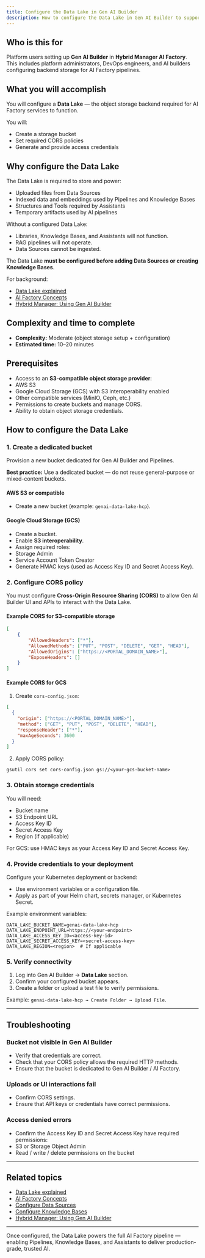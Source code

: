 ```yaml
---
title: Configure the Data Lake in Gen AI Builder
description: How to configure the Data Lake in Gen AI Builder to support content storage and AI pipelines.
---
```


## Who is this for

Platform users setting up **Gen AI Builder** in **Hybrid Manager AI Factory**.
This includes platform administrators, DevOps engineers, and AI builders configuring backend storage for AI Factory pipelines.

## What you will accomplish

You will configure a **Data Lake** — the object storage backend required for AI Factory services to function.

You will:

- Create a storage bucket
- Set required CORS policies
- Generate and provide access credentials

## Why configure the Data Lake

The Data Lake is required to store and power:

- Uploaded files from Data Sources
- Indexed data and embeddings used by Pipelines and Knowledge Bases
- Structures and Tools required by Assistants
- Temporary artifacts used by AI pipelines

Without a configured Data Lake:

- Libraries, Knowledge Bases, and Assistants will not function.
- RAG pipelines will not operate.
- Data Sources cannot be ingested.

The Data Lake **must be configured before adding Data Sources or creating Knowledge Bases**.

For background:

- [Data Lake explained](edb-postgres-ai/ai-factory/learn/explained/data-lake-explained)
- [AI Factory Concepts](edb-postgres-ai/ai-factory/learn/explained/ai-factory-concepts)
- [Hybrid Manager: Using Gen AI Builder](edb-postgres-ai/hybrid-manager/ai-factory/gen-ai/builder)

## Complexity and time to complete

- **Complexity:** Moderate (object storage setup + configuration)
- **Estimated time:** 10–20 minutes

## Prerequisites

- Access to an **S3-compatible object storage provider**:
- AWS S3
- Google Cloud Storage (GCS) with S3 interoperability enabled
- Other compatible services (MinIO, Ceph, etc.)
- Permissions to create buckets and manage CORS.
- Ability to obtain object storage credentials.

## How to configure the Data Lake

### 1. Create a dedicated bucket

Provision a new bucket dedicated for Gen AI Builder and Pipelines.

**Best practice:** Use a dedicated bucket — do not reuse general-purpose or mixed-content buckets.

#### AWS S3 or compatible

- Create a new bucket (example: `genai-data-lake-hcp`).

#### Google Cloud Storage (GCS)

- Create a bucket.
- Enable **S3 interoperability**.
- Assign required roles:
- Storage Admin
- Service Account Token Creator
- Generate HMAC keys (used as Access Key ID and Secret Access Key).

### 2. Configure CORS policy

You must configure **Cross-Origin Resource Sharing (CORS)** to allow Gen AI Builder UI and APIs to interact with the Data Lake.

#### Example CORS for S3-compatible storage

```json
[
    {
        "AllowedHeaders": ["*"],
        "AllowedMethods": ["PUT", "POST", "DELETE", "GET", "HEAD"],
        "AllowedOrigins": ["https://<PORTAL_DOMAIN_NAME>"],
        "ExposeHeaders": []
    }
]
```

#### Example CORS for GCS

1. Create `cors-config.json`:

```json
[
  {
    "origin": ["https://<PORTAL_DOMAIN_NAME>"],
    "method": ["GET", "PUT", "POST", "DELETE", "HEAD"],
    "responseHeader": ["*"],
    "maxAgeSeconds": 3600
  }
]
```

2. Apply CORS policy:

```shell
gsutil cors set cors-config.json gs://<your-gcs-bucket-name>
```

### 3. Obtain storage credentials

You will need:

- Bucket name
- S3 Endpoint URL
- Access Key ID
- Secret Access Key
- Region (if applicable)

For GCS: use HMAC keys as your Access Key ID and Secret Access Key.

### 4. Provide credentials to your deployment

Configure your Kubernetes deployment or backend:

- Use environment variables or a configuration file.
- Apply as part of your Helm chart, secrets manager, or Kubernetes Secret.

Example environment variables:

```shell
DATA_LAKE_BUCKET_NAME=genai-data-lake-hcp
DATA_LAKE_ENDPOINT_URL=https://<your-endpoint>
DATA_LAKE_ACCESS_KEY_ID=<access-key-id>
DATA_LAKE_SECRET_ACCESS_KEY=<secret-access-key>
DATA_LAKE_REGION=<region>  # If applicable
```

### 5. Verify connectivity

1. Log into Gen AI Builder → **Data Lake** section.
2. Confirm your configured bucket appears.
3. Create a folder or upload a test file to verify permissions.

Example: `genai-data-lake-hcp → Create Folder → Upload File`.

---

## Troubleshooting

### Bucket not visible in Gen AI Builder

- Verify that credentials are correct.
- Check that your CORS policy allows the required HTTP methods.
- Ensure that the bucket is dedicated to Gen AI Builder / AI Factory.

### Uploads or UI interactions fail

- Confirm CORS settings.
- Ensure that API keys or credentials have correct permissions.

### Access denied errors

- Confirm the Access Key ID and Secret Access Key have required permissions:
- S3 or Storage Object Admin
- Read / write / delete permissions on the bucket

---

## Related topics

- [Data Lake explained](edb-postgres-ai/ai-factory/learn/explained/data-lake-explained)
- [AI Factory Concepts](edb-postgres-ai/ai-factory/learn/explained/ai-factory-concepts)
- [Configure Data Sources](../../../builder/libraries/data-sources)
- [Configure Knowledge Bases](../../../builder/libraries/knowledge-bases)
- [Hybrid Manager: Using Gen AI Builder](edb-postgres-ai/hybrid-manager/ai-factory/gen-ai/builder)

---

Once configured, the Data Lake powers the full AI Factory pipeline — enabling Pipelines, Knowledge Bases, and Assistants to deliver production-grade, trusted AI.

